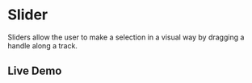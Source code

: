 # Slider

Sliders allow the user to make a selection in a visual way by dragging a handle along a track.

## Live Demo


<StorybookIFrame storyId="components-slider" />